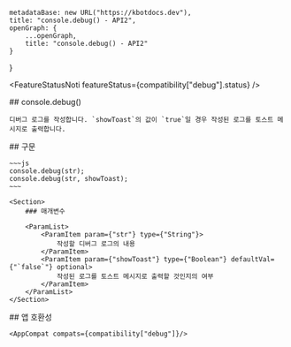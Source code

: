 
    metadataBase: new URL("https://kbotdocs.dev"),
    title: "console.debug() - API2",
    openGraph: {
        ...openGraph,
        title: "console.debug() - API2"
    }
}

<FeatureStatusNoti featureStatus={compatibility["debug"].status} />
<Section>
    ## console.debug()

    디버그 로그를 작성합니다. `showToast`의 값이 `true`일 경우 작성된 로그를 토스트 메시지로 출력합니다.
</Section>
<Section>
    ## 구문

    ~~~js
    console.debug(str);
    console.debug(str, showToast);
    ~~~

    <Section>
        ### 매개변수

        <ParamList>
            <ParamItem param={"str"} type={"String"}>
                작성할 디버그 로그의 내용
            </ParamItem>
            <ParamItem param={"showToast"} type={"Boolean"} defaultVal={"`false`"} optional>
                작성된 로그를 토스트 메시지로 출력할 것인지의 여부
            </ParamItem>
        </ParamList>
    </Section>
</Section>
<Section>
    ## 앱 호환성

    <AppCompat compats={compatibility["debug"]}/>
</Section>